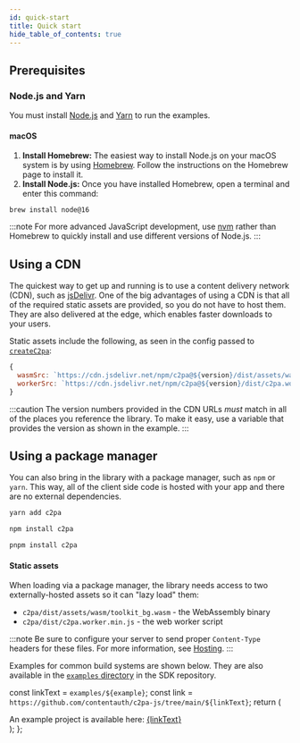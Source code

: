 ```yaml
---
id: quick-start
title: Quick start
hide_table_of_contents: true
---
```



## Prerequisites

### Node.js and Yarn

You must install [Node.js](https://nodejs.org/) and [Yarn](https://yarnpkg.com/) to run the examples.

#### macOS

1. **Install Homebrew:** The easiest way to install Node.js on your macOS system is by using [Homebrew](https://brew.sh/). Follow the instructions on the Homebrew page to install it.
1. **Install Node.js:** Once you have installed Homebrew, open a terminal and enter this command:

```
brew install node@16
```

:::note
For more advanced JavaScript development, use [nvm](https://github.com/nvm-sh/nvm) rather than Homebrew to quickly install and use different versions of Node.js.
:::

## Using a CDN

The quickest way to get up and running is to use a content delivery network (CDN), such as [jsDelivr](https://www.jsdelivr.com/). One of the big advantages of using a CDN is that all of the required static assets are provided, so you do not have to host them. They are also delivered at the edge, which enables faster downloads to your users.

Static assets include the following, as seen in the config passed to [`createC2pa`](../../js-sdk/api/c2pa.createc2pa):

```js
{
  wasmSrc: `https://cdn.jsdelivr.net/npm/c2pa@${version}/dist/assets/wasm/toolkit_bg.wasm`,
  workerSrc: `https://cdn.jsdelivr.net/npm/c2pa@${version}/dist/c2pa.worker.min.js`,
}
```

:::caution
The version numbers provided in the CDN URLs _must_ match in all of the places you reference the
library. To make it easy, use a variable that provides the version as shown in the example.
:::

<Sandbox file="/examples/cdn/main.ts" displayType="preview" />

## Using a package manager

You can also bring in the library with a package manager, such as `npm` or `yarn`. This way, all of the client side code is hosted with your app and there are no external dependencies.

<Tabs>
   <TabItem value="yarn" label="Yarn" default>

```bash
yarn add c2pa
```

  </TabItem>
   <TabItem value="npm" label="NPM" default>

```bash
npm install c2pa
```

</TabItem>
  <TabItem value="pnpm" label="pNPM">

```bash
pnpm install c2pa
```

  </TabItem>

</Tabs>

#### Static assets

When loading via a package manager, the library needs access to two externally-hosted assets so it can "lazy load" them:

- `c2pa/dist/assets/wasm/toolkit_bg.wasm` - the WebAssembly binary
- `c2pa/dist/c2pa.worker.min.js` - the web worker script

:::note
Be sure to configure your server to send proper `Content-Type` headers for these files. For more information, see [Hosting](../guides/hosting).
:::

Examples for common build systems are shown below. They are also available in the [`examples` directory](https://github.com/contentauth/c2pa-js/tree/main/examples) in the SDK repository.

  const linkText = `examples/${example}`;
  const link = `https://github.com/contentauth/c2pa-js/tree/main/${linkText}`;
  return (
    <div className="example-link">
      An example project is available here: <a href={link}>{linkText}</a>
    </div>
  );
};

<Tabs lazy>
  <TabItem value="vite" label="Vite" default>
    <Sandbox file="/examples/quick-start/main.ts" />
  </TabItem>
  <TabItem value="rollup" label="Rollup">
    <Sandbox example="minimal-ts-rollup" file="/src/main.ts" browserPath="/" />
  </TabItem>
  <TabItem value="webpack" label="Webpack">
    <Sandbox example="minimal-ts-webpack" file="/src/main.ts" browserPath="/" />
  </TabItem>
</Tabs>
